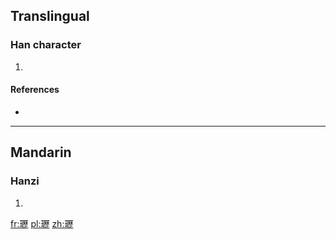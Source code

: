 ==Translingual==

===Han character===
{{Han char|rn=96|rad=玉|as=16|sn=20|four=|canj=一土一竹一 (MGMHM)}}

# {{defn|Han|sort=玉16}}

====References====
* {{Han ref|kx=0745.141|dkj=21335|hdz=21145.150|uh=74D1|ud=29905}}

----

==Mandarin==

===Hanzi===
{{cmn-hanzi|pin=[[lì]] ([[li4]])|wg=li<sup>4</sup>}}

# {{defn|lang=cmn|sort=玉16}}

[[fr:瓑]]
[[pl:瓑]]
[[zh:瓑]]